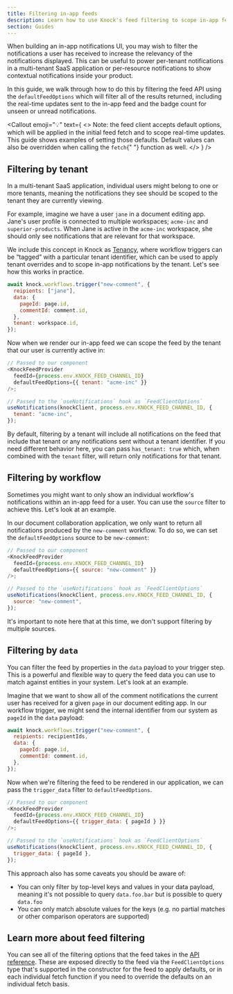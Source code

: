 ```yaml
---
title: Filtering in-app feeds
description: Learn how to use Knock's feed filtering to scope in-app feeds to display information relevant to a particular tenant, resource, or individual workflow.
section: Guides
---
```


When building an in-app notifications UI, you may wish to filter the notifications a user has received to increase the relevancy of the notifications displayed. This can be useful to power per-tenant notifications in a multi-tenant SaaS application or per-resource notifications to show contextual notifications inside your product.

In this guide, we walk through how to do this by filtering the feed API using the `defaultFeedOptions` which will filter all of the results returned, including the real-time updates sent to the in-app feed and the badge count for unseen or unread notifications.

<Callout
  emoji="💡"
  text={
    <>
      <span className="font-bold">Note:</span> the feed client accepts default
      options, which will be applied in the initial feed fetch and to scope
      real-time updates. This guide shows examples of setting those defaults.
      Default values can also be overridden when calling the <code>fetch</code>{" "}
      function as well.
    </>
  }
/>

## Filtering by tenant

In a multi-tenant SaaS application, individual users might belong to one or more tenants, meaning the notifications they see should be scoped to the tenant they are currently viewing.

For example, imagine we have a user `jane` in a document editing app. Jane's user profile is connected to multiple workspaces; `acme-inc` and `superior-products`. When Jane is active in the `acme-inc` workspace, she should only see notifications that are relevant for that workspace.

We include this concept in Knock as [Tenancy](/send-and-manage-data/tenants), where workflow triggers can be “tagged” with a particular tenant identifier, which can be used to apply tenant overrides and to scope in-app notifications by the tenant. Let's see how this works in practice.

```js Triggering our workflow with a tenant
await knock.workflows.trigger("new-comment", {
  reipients: ["jane"],
  data: {
    pageId: page.id,
    commentId: comment.id,
  },
  tenant: workspace.id,
});
```

Now when we render our in-app feed we can scope the feed by the tenant that our user is currently active in:

```javascript Rendering our feed with the tenant filter
// Passed to our component
<KnockFeedProvider
  feedId={process.env.KNOCK_FEED_CHANNEL_ID}
  defaultFeedOptions={{ tenant: "acme-inc" }}
/>;

// Passed to the `useNotifications` hook as `FeedClientOptions`
useNotifications(knockClient, process.env.KNOCK_FEED_CHANNEL_ID, {
  tenant: "acme-inc",
});
```

By default, filtering by a tenant will include all notifications on the feed that include that tenant or any notifications sent without a tenant identifier. If you need different behavior here, you can pass `has_tenant: true` which, when combined with the `tenant` filter, will return only notifications for that tenant.

## Filtering by workflow

Sometimes you might want to only show an individual workflow's notifications within an in-app feed for a user. You can use the `source` filter to achieve this. Let's look at an example.

In our document collaboration application, we only want to return all notifications produced by the `new-comment` workflow. To do so, we can set the `defaultFeedOptions` source to be `new-comment`:

```js Filtering our in-app feed by source
// Passed to our component
<KnockFeedProvider
  feedId={process.env.KNOCK_FEED_CHANNEL_ID}
  defaultFeedOptions={{ source: "new-comment" }}
/>;

// Passed to the `useNotifications` hook as `FeedClientOptions`
useNotifications(knockClient, process.env.KNOCK_FEED_CHANNEL_ID, {
  source: "new-comment",
});
```

It's important to note here that at this time, we don't support filtering by multiple sources.

## Filtering by `data`

You can filter the feed by properties in the `data` payload to your trigger step. This is a powerful and flexible way to query the feed data you can use to match against entities in your system. Let's look at an example.

Imagine that we want to show all of the comment notifications the current user has received for a given `page` in our document editing app. In our workflow trigger, we might send the internal identifier from our system as `pageId` in the `data` payload:

```js Triggering a workflow with data
await knock.workflows.trigger("new-comment", {
  reipients: recipientIds,
  data: {
    pageId: page.id,
    commentId: comment.id,
  },
});
```

Now when we're filtering the feed to be rendered in our application, we can pass the `trigger_data` filter to `defaultFeedOptions`.

```js Filtering our in-app feed by trigger data
// Passed to our component
<KnockFeedProvider
  feedId={process.env.KNOCK_FEED_CHANNEL_ID}
  defaultFeedOptions={{ trigger_data: { pageId } }}
/>;

// Passed to the `useNotifications` hook as `FeedClientOptions`
useNotifications(knockClient, process.env.KNOCK_FEED_CHANNEL_ID, {
  trigger_data: { pageId },
});
```

This approach also has some caveats you should be aware of:

- You can only filter by top-level keys and values in your data payload, meaning it's not possible to query `data.foo.bar` but is possible to query `data.foo`
- You can only match absolute values for the keys (e.g. no partial matches or other comparison operators are supported)

## Learn more about feed filtering

You can see all of the filtering options that the feed takes in the [API reference](/reference#get-feed). These are exposed directly to the feed via the `FeedClientOptions` type that's supported in the constructor for the feed to apply defaults, or in each individual fetch function if you need to override the defaults on an individual fetch basis.
